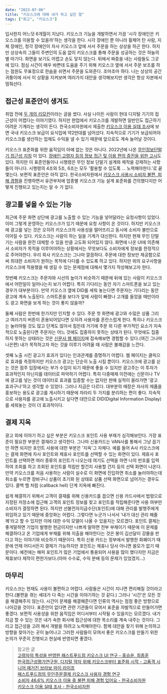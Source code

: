```yaml
---
date: "2023-07-06"
title: "키오스크에 대해 내가 하고 싶은 말"
tags: ["회고", "키오스크"]
---
```


입사한지 어느덧 6개월이 지났다. 키오스크 기능을 개발하면서 가끔 '시각 장애인은 키오스크를 이용할 수 있을까'하는 생각을 한다.
시각 장애인 뿐 아니라 휠체어 탄 사람, 지체 장애인, 청각 장애인이 자사 키오스크 앞에 서서 주문을 하는 상상을 하곤 한다.
하지만 상상속의 그들이 주변인의 도움 없이 키오스크를 통해 주문을 성공하는 것은 하늘의 별 따기다. 화면을 보기도 어렵고 손도 닿지 않는다. 뒤에서 짜증을 내는 사람들도 그곳에 있다.
점심 시간이 매우 바쁜데 도움을 주기 위해 키오스크 옆에 서서 주문 보조를 하는 점원도 무표정으로 한숨을 쉬면서 주문을 도와준다. 조마조마 하다. 나는 상상의 공간 귀퉁이에 서서 이 상황을 지켜보며 여러가지 대안을 생각해보지만 생각은 항상 자본에서 멈춰선다.

## 접근성 표준안이 생겨도

취업 전에 [두 개의 리모컨](https://hyunsu.info//posts/211215two-remote-control)이라는 글을 썼다.
사실 나이든 사람이 현대 디지털 기기의 접근성이 어렵다는 이야기였다. 하지만 현업에서 키오스크를 개발하면
일반인도 접근하기 어려운 기계라는 생각이 든다. 한국소비자원에서 제출한 [키오스크 이용 실태 조사](https://www.kca.go.kr/home/board/downloadlink.do?bid=00000146&did=1003409523&fno=10036497)에 보면 국내 키오스크 보급이 요식업에 약2만대를 넘어섰다.
지속적으로 기기가 보급되어야 키오스크를 생산하는 업체도 수익을 낼 수 있기 때문에 앞으로도 계속 늘어날 것이다.

키오스크 표준화를 위한 움직임이 아얘 없는 것은 아니다. 2022년에 나온 [무인정보단말기 접근성 지침](https://standard.go.kr/KSCI/standardIntro/getStandardSearchView.do?menuId=919&topMenuId=502&upperMenuId=503&ksNo=KSX9211&tmprKsNo=KS_X_NEW_2015_1845&reformNo=01)
이 있다. [장애인∙고령자 등의 정보 접근 및 이용 편의 증진을 위한 고시](https://www.law.go.kr/LSW//admRulInfoP.do?admRulSeq=2100000211359&chrClsCd=010201)도 있다.
하지만 이 표준안들이나 시행령은 무인 정보 단말기 설계와 제작을 강제하는 사항들이 아니다.
시행령의 4조와 5조, 6조는 모두 '활용할 수 있도록 ... 노력해야한다.'로 끝맻는다. 보편적 표준안은 아직 없다. 한국소비자원에서 [키오스크 사용시 소비자 불편, 피해 경험](https://www.consumer.go.kr/user/ftc/consumer/cnsmrBBS/740/selectInfoCDMGCSLCDetail.do?infoId=A1079491&cntntsId=00000347)을 진행하면서
유관부처에 업종별 키오스크 기능 설계 표준화를 건의했다지만 어떻게 진행되고 있는지는 알 수 가 없다.

## 광고를 넣을 수 있는 기능

최근에 주문 화면 상단에 광고를 노출할 수 있는 기능을 넣어달라는 요청사항이 있었다. 이미 그렇게 운영하는 키오스크가 있기 때문에 요청 사항이 온 것이다.
하지만 키오스크에 광고를 넣는 것은 오히려 키오스크의 사용성을 떨어뜨리고 동시에 소비자 불만으로 이어질 수 있다.
키오스크는 사람이 하는 일을 기계가 대신한다. 하지만 현재 무인 단말기는 사람을 완전 대체할 수 있을 만큼 고도화 되어있지 않다.
화면에 나온 UI에 의존해서 소비자가 목적을 이루어야하는 상황에서는 무엇보다도 소비자에게 정보를 한정적으로 주어야한다.
우리 회사 키오스크는 그나마 깔끔하다. 주문에 대한 정보만 제공함으로써 최대한 소비자가 원하는 목적에 다다를 수 있도록 하고 있다.
하지만 위의 요구사항을 키오스크에 적용했을 때 생길 수 있는 문제점에 대해서 몇가지 작성해보고자 한다.

첫번째 키오스크는 주문자와 시선의 높이가 비슷하기 때문에 뒤에 있는 사람이 키오스크에서 어떤일이 일어나는지 보기 어렵다. 특히 기다리는 동안 자기 스마트폰을 보고 있는 경우가 대부분이다.
만약 키오스크 옆에 DID를 세워 놓는다면 주문자는 기다리는 동안 광고에 계속 노출된다. 스마트폰을 보다가 앞에 사람이 빠졌나 고개를 들었을 때만이라도 광고 화면을 보게 하는 것이 좋지 않을까?

둘째 사람은 한번에 한가지만 인지할 수 있다. 주문 첫 화면에 광고와 수많은 상품 그리고 여러가지 버튼이 혼용되어있다면 오히려 사용자를 혼란스럽게 한다.
특히나 키오스크는 눌러야될 것도 많고 단계도 많아서 힘든데 거기에 주문 외 다른 부가적인 요소가 지속적으로 노출된다면 주문자는 어느 것에도 집중하지 못하는 상태가 된다.
무엇에도 집중하지 못하는 상태라는 것은 [신문사 웹 페이지](https://www.hani.co.kr/)에 접속해보면 경험할 수 있다.(여긴 그나마 나은편) 내가 목적하고자 하는 것을 이루기 어려울 때 사람은 불쾌감을 느낀다.

셋째 노출 시킨 광고가 효과가 있다는 인과관계를 증명하기 어렵다. 웹 페이지는 클릭으로 효과를 측정하지만 키오스크 광고는 단순히 노출 시킬 뿐이다.
키오스크에 광고를 싣는 것은 점주 입장에서는 부가 수입이 되기 때문에 좋을 수 있지만 광고주는 이 투자가 효과적인지 아닌지를 데이터로 파악하기 어렵다.
특히 다중매체 이전에는 신문이나 TV에 광고를 넣는 것이 데이터로 효과를 입증할 수는 없지만 판매 실적이 올라가면 '광고 효과구나'하고 생각할 수 있었다.
그러나 지금은 다르다. 대부분의 매장은 자사의 제품을 홍보하는 용도로 광고를 게시하기 때문에 차라리 두 가지를 분리하는 편이 좋다.
지속적으로 사용자를 광고에 노출시키고 싶다면 대안으로 DID(Digital Information Display)를 세워놓는 것이 더 효과적이다.

## 결제 지옥

광고 외에 이야기 하고 싶은 부분은 키오스크 포인트 사용 부재가 심각해보인다. 가장 표준이 필요한 부분은 결재라고 생각한다. 그나마 신용카드는 VAN사를 통해서 그냥 꼽기만 하면 되지만 포인트 사용에 대한 부분은 '지옥'그 자체다.
예를 들어 A사 키오스크에는 결제 화면에 자사 포인트와 제휴사 포인트를 선택할 수 있는 화면이 있다. 제휴사 포인트를 선택하면 여러 종류의 포인트가 나오는데 여기도 선택을 하면 나의 번호를 입력하여 조회를 하고
조회된 포인트를 적립만 할건지 사용할 건지 등의 선택 화면이 나온다. 만약 키오스크를 처음 사용하는 사람이 실수로 이 화면에 진입하면 취소를 눌러야하는데 취소를 누르면 장바구니 상품이 초기화 된 상태로 상품 선택 화면으로 넘어가는 경우도 있다.
콜백 헬 처럼 (callback hell) 단계 지옥에 빠진다.

쉽게 해결하기 위해서 고객이 결재를 위해 신용카드를 꼽으면 신용 카드사에서 법령으로 지정된 저장소에 접근해 고객의 포인트 정보를 찾고 포인트를 적립해준다면 사용 여부만 소비자가 결정하면 된다.
하지만 선불전자지급수단(포인트)에 대해 관리를 발행주에게 위임하고 있기 때문에 중앙화는 어렵다.
그렇다면 누군가 나서서 '내가 대신 관리 해줄께'라고 할 수 있지만 이에 대한 수익 모델이 나올 수 있을지는 모르겠다.
포인트 결제는 좋게말하면 기업이 발행한 현금이지만 나쁘게 말하면 전부 부채이기 때문에 이 문제를 해결하다고 온 기업에게 부채를 위해 지출을 해야한다는 것은 봉이 김선달이 강물을 판다고 하는 이야기와 비슷하기 때문이다.
특히 신용 카드는 정부에서 발행한 화폐이기 때문에 언제 어디서든지 결제가 가능하지만 포인트는 제휴나 당사 아니면 쓸모가 없기 때문이다.
예전에는 해피 포인트가 많은 기업에서 통용되어 사용을 많이 했다지만 지금은 제휴보다 제작이 편한가보다.(아마 수수료, 수익 분배 등의 문제가 있었겠지...)

## 마무리

키오스크는 현재도 사용이 불편하고 어렵다. 사람들은 시간이 지나면 편리해질 것이라고 한다.(불편을 겪는 세대가 다 죽는 시간을 이야기하는 것 같다.)
그러나 '시간'은 모든 것을 해결해주지 않는다. 시간이 문제를 해결해준다면 인류의 역사는 점점 좋은 방향으로 나아갔을 것이다.
표준안이 없다면 관련 기관들이 모여서 표준을 자발적으로 만들어가면 좋겠다. 보편적 사용성을 위한 움직임은 어디서부터 시작될 수 있을지는 모르겠다.
내가 지금 할 수 있는 것은 내가 속한 회사에 접근성에 대한 목소리를 계속 내주는 것이다. 그리고 접근성을 고려 해서 개발을 하려고 노력해야한다.
함께 대안을 찾기 위해 논의하고 방향을 찾아가는 곳이 늘어나고 그러한 사람들이 모여서 좋은 키오스크를 만들기 위한 논의가 꾸준히 진행되고 현실에 반영되면 좋겠다.

> 참고한 글  
> [고령자의 특성을 반영한 패스트푸드점 키오스크 UI 연구 - 홍승윤, 최종훈](https://scienceon.kisti.re.kr/commons/util/originalView.do?cn=JAKO201914456457359&dbt=JAKO&koi=KISTI1.1003%2FJNL.JAKO201914456457359)  
> [한국접근성평가연구원, 디지털 약자 위해 키오스크부터 표준화 시작 - 고품격 시니어 매거진 브라보 마이 라이프](https://bravo.etoday.co.kr/view/atc_view/14540)  
> [패스트푸드점의 무인주문결제 키오스크 사용자 경험 연구](https://www.dbpia.co.kr/pdf/pdfView.do?nodeId=NODE08765846)  
> [소비자 46.6% 키오스크 이용 중 불편 피해 경험 있어요 - 한국소비자원](https://www.consumer.go.kr/user/ftc/consumer/cnsmrBBS/740/selectInfoCDMGCSLCDetail.do?infoId=A1079491&cntntsId=00000347)  
> [키오스크 이용 실태 조사 - 한국소비자원](https://www.kca.go.kr/home/board/downloadlink.do?bid=00000146&did=1003409523&fno=10036497)
